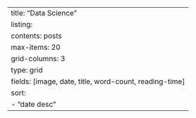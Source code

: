 ---
title: "Data Science"
listing:
  contents: posts
  max-items: 20
  grid-columns: 3
  type: grid
  fields: [image, date, title, word-count, reading-time]
  sort:
    - "date desc"
---